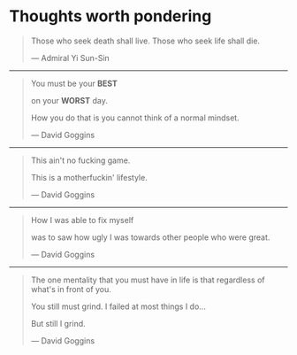 # Thoughts worth pondering

>Those who seek death shall live. Those who seek life shall die.
>
> — Admiral Yi Sun-Sin

---

> You must be your **BEST**
>
>on your **WORST** day.
>
>How you do that is you cannot think of a normal mindset.
>
> — David Goggins

---

>This ain't no fucking game.
>
> This is a motherfuckin' lifestyle.
>
> — David Goggins 

---

> How I was able to fix myself
> 
> was to saw how ugly I was towards other people who were great.
>
> — David Goggins 

---

> The one mentality that you must have in life is that regardless of what's in front of you.
> 
> You still must grind. I failed at most things I do...
>
> But still I grind.
>
> — David Goggins 

